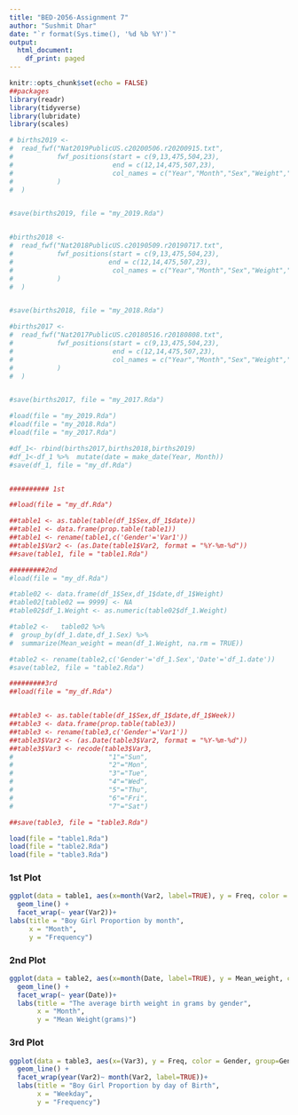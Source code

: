 ```yaml
---
title: "BED-2056-Assignment 7"
author: "Sushmit Dhar"
date: "`r format(Sys.time(), '%d %b %Y')`"
output:
  html_document:
    df_print: paged
---
```


```r
knitr::opts_chunk$set(echo = FALSE)
##packages
library(readr)
library(tidyverse)
library(lubridate)
library(scales)

# births2019 <-
#  read_fwf("Nat2019PublicUS.c20200506.r20200915.txt",
#           fwf_positions(start = c(9,13,475,504,23),
#                         end = c(12,14,475,507,23),
#                         col_names = c("Year","Month","Sex","Weight","Week")
#           )
#  )


#save(births2019, file = "my_2019.Rda")


#births2018 <-
#  read_fwf("Nat2018PublicUS.c20190509.r20190717.txt",
#           fwf_positions(start = c(9,13,475,504,23),
#                        end = c(12,14,475,507,23),
#                         col_names = c("Year","Month","Sex","Weight","Week")
#           )
#  )


#save(births2018, file = "my_2018.Rda")

#births2017 <-
#  read_fwf("Nat2017PublicUS.c20180516.r20180808.txt",
#           fwf_positions(start = c(9,13,475,504,23),
#                         end = c(12,14,475,507,23),
#                         col_names = c("Year","Month","Sex","Weight","Week")
#           )
#  )


#save(births2017, file = "my_2017.Rda")

#load(file = "my_2019.Rda")
#load(file = "my_2018.Rda")
#load(file = "my_2017.Rda")

#df_1<- rbind(births2017,births2018,births2019)
#df_1<-df_1 %>%  mutate(date = make_date(Year, Month))
#save(df_1, file = "my_df.Rda")


########## 1st

##load(file = "my_df.Rda")

##table1 <- as.table(table(df_1$Sex,df_1$date)) 
##table1 <- data.frame(prop.table(table1)) 
##table1 <- rename(table1,c('Gender'='Var1'))
##table1$Var2 <- (as.Date(table1$Var2, format = "%Y-%m-%d"))
##save(table1, file = "table1.Rda")

#########2nd
#load(file = "my_df.Rda")

#table02 <- data.frame(df_1$Sex,df_1$date,df_1$Weight)
#table02[table02 == 9999] <- NA
#table02$df_1.Weight <- as.numeric(table02$df_1.Weight)

#table2 <-   table02 %>%
#  group_by(df_1.date,df_1.Sex) %>%
#  summarize(Mean_weight = mean(df_1.Weight, na.rm = TRUE))

#table2 <- rename(table2,c('Gender'='df_1.Sex','Date'='df_1.date'))
#save(table2, file = "table2.Rda")

#########3rd
##load(file = "my_df.Rda")


##table3 <- as.table(table(df_1$Sex,df_1$date,df_1$Week)) 
##table3 <- data.frame(prop.table(table3)) 
##table3 <- rename(table3,c('Gender'='Var1'))
##table3$Var2 <- (as.Date(table3$Var2, format = "%Y-%m-%d"))
##table3$Var3 <- recode(table3$Var3, 
#                        "1"="Sun",
#                        "2"="Mon",
#                        "3"="Tue",
#                        "4"="Wed",
#                        "5"="Thu",
#                        "6"="Fri",
#                        "7"="Sat")

##save(table3, file = "table3.Rda")

load(file = "table1.Rda")
load(file = "table2.Rda")
load(file = "table3.Rda")


```
### 1st Plot

```r

ggplot(data = table1, aes(x=month(Var2, label=TRUE), y = Freq, color = Gender, group=Gender )) +
  geom_line() +
  facet_wrap(~ year(Var2))+ 
labs(title = "Boy Girl Proportion by month",
     x = "Month",
     y = "Frequency")
```

### 2nd Plot

```r
ggplot(data = table2, aes(x=month(Date, label=TRUE), y = Mean_weight, color = Gender, group=Gender )) +
  geom_line() +
  facet_wrap(~ year(Date))+ 
  labs(title = "The average birth weight in grams by gender",
       x = "Month",
       y = "Mean Weight(grams)")
```

### 3rd Plot

```r

ggplot(data = table3, aes(x=(Var3), y = Freq, color = Gender, group=Gender)) +
  geom_line() +
  facet_wrap(year(Var2)~ month(Var2, label=TRUE))+
  labs(title = "Boy Girl Proportion by day of Birth",
       x = "Weekday",
       y = "Frequency")
```

